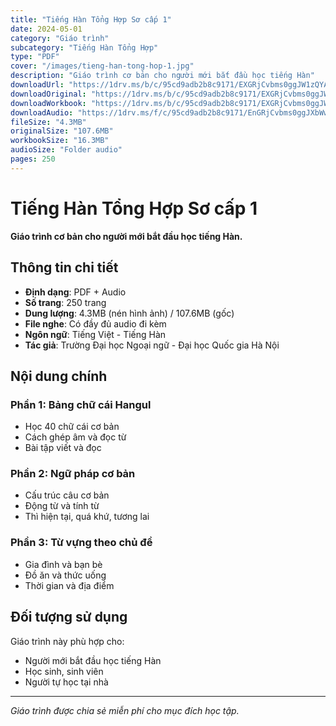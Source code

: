 ```yaml
---
title: "Tiếng Hàn Tổng Hợp Sơ cấp 1"
date: 2024-05-01
category: "Giáo trình"
subcategory: "Tiếng Hàn Tổng Hợp"
type: "PDF"
cover: "/images/tieng-han-tong-hop-1.jpg"
description: "Giáo trình cơ bản cho người mới bắt đầu học tiếng Hàn"
downloadUrl: "https://1drv.ms/b/c/95cd9adb2b8c9171/EXGRjCvbms0ggJW1zQYAAAABsb74FVJACQ2ebQRiCnAQ7w?e=pZZMs4"
downloadOriginal: "https://1drv.ms/b/c/95cd9adb2b8c9171/EXGRjCvbms0ggJWrTwAAAAABsyLYjzmmKd-T3xVagalxBg?e=WJ0Km2"
downloadWorkbook: "https://1drv.ms/b/c/95cd9adb2b8c9171/EXGRjCvbms0ggJWjTwAAAAAB0DgAuqa108zsIb8za1nrdw?e=ZjvnyG"
downloadAudio: "https://1drv.ms/f/c/95cd9adb2b8c9171/EnGRjCvbms0ggJXbWwYAAAAB_AwnJEjawYkaIy5e6nP9mQ?e=fesA9k"
fileSize: "4.3MB"
originalSize: "107.6MB"
workbookSize: "16.3MB"
audioSize: "Folder audio"
pages: 250
---
```


# Tiếng Hàn Tổng Hợp Sơ cấp 1

**Giáo trình cơ bản cho người mới bắt đầu học tiếng Hàn.**

## Thông tin chi tiết

- **Định dạng**: PDF + Audio
- **Số trang**: 250 trang
- **Dung lượng**: 4.3MB (nén hình ảnh) / 107.6MB (gốc)
- **File nghe**: Có đầy đủ audio đi kèm
- **Ngôn ngữ**: Tiếng Việt - Tiếng Hàn
- **Tác giả**: Trường Đại học Ngoại ngữ - Đại học Quốc gia Hà Nội

## Nội dung chính

### Phần 1: Bảng chữ cái Hangul
- Học 40 chữ cái cơ bản
- Cách ghép âm và đọc từ
- Bài tập viết và đọc

### Phần 2: Ngữ pháp cơ bản
- Cấu trúc câu cơ bản
- Động từ và tính từ
- Thì hiện tại, quá khứ, tương lai

### Phần 3: Từ vựng theo chủ đề
- Gia đình và bạn bè
- Đồ ăn và thức uống
- Thời gian và địa điểm

## Đối tượng sử dụng

Giáo trình này phù hợp cho:
- Người mới bắt đầu học tiếng Hàn
- Học sinh, sinh viên
- Người tự học tại nhà

---

*Giáo trình được chia sẻ miễn phí cho mục đích học tập.*
